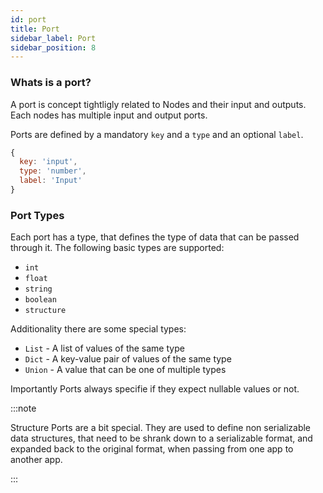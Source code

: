 ```yaml
---
id: port
title: Port
sidebar_label: Port
sidebar_position: 8
---
```


### Whats is a port?

A port is concept tightligly related to Nodes and their input and outputs.
Each nodes has multiple input and output ports.

Ports are defined by a mandatory `key` and a `type` and an optional `label`.

```javascript
{
  key: 'input',
  type: 'number',
  label: 'Input'
}
```

### Port Types

Each port has a type, that defines the type of data that can be passed through it.
The following basic types are supported:

- `int`
- `float`
- `string`
- `boolean`
- `structure`

Additionality there are some special types:

- `List` - A list of values of the same type
- `Dict` - A key-value pair of values of the same type
- `Union` - A value that can be one of multiple types

Importantly Ports always specifie if they expect nullable values or not.

:::note

Structure Ports are a bit special. They are used to define non
serializable data structures, that need to be shrank down to a serializable
format, and expanded back to the original format, when passing from
one app to another app.

:::

##




